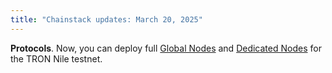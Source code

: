 ```yaml
---
title: "Chainstack updates: March 20, 2025"
---
```

**Protocols**. Now, you can deploy full [Global Nodes](/docs/global-elastic-node) and [Dedicated Nodes](/docs/dedicated-node) for the TRON Nile testnet.
